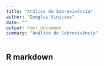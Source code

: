 ```yaml
---
title: "Análise de Sobrevivência"
author: "Douglas Vinícius"
date: ""
output: html_document
summary: "Análise de Sobrevivência"
---
```


## R markdown